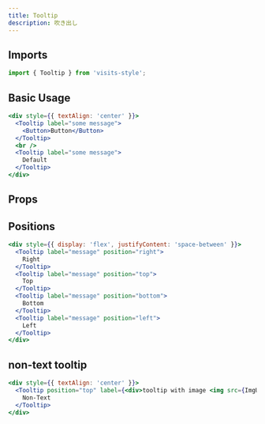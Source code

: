 ```yaml
---
title: Tooltip
description: 吹き出し
---
```



## Imports
```javascript
import { Tooltip } from 'visits-style';
```

## Basic Usage

```jsx live
<div style={{ textAlign: 'center' }}>
  <Tooltip label="some message">
    <Button>Button</Button>
  </Tooltip>
  <br />
  <Tooltip label="some message">
    Default
  </Tooltip>
</div>
```

## Props

<Props name="Tooltip" />

## Positions

```jsx live
<div style={{ display: 'flex', justifyContent: 'space-between' }}>
  <Tooltip label="message" position="right">
    Right
  </Tooltip>
  <Tooltip label="message" position="top">
    Top
  </Tooltip>
  <Tooltip label="message" position="bottom">
    Bottom
  </Tooltip>
  <Tooltip label="message" position="left">
    Left
  </Tooltip>
</div>
```

## non-text tooltip

```jsx live
<div style={{ textAlign: 'center' }}>
  <Tooltip position="top" label={<div>tooltip with image <img src={ImgUrl} /></div>}>
    Non-Text
  </Tooltip>
</div>
```
